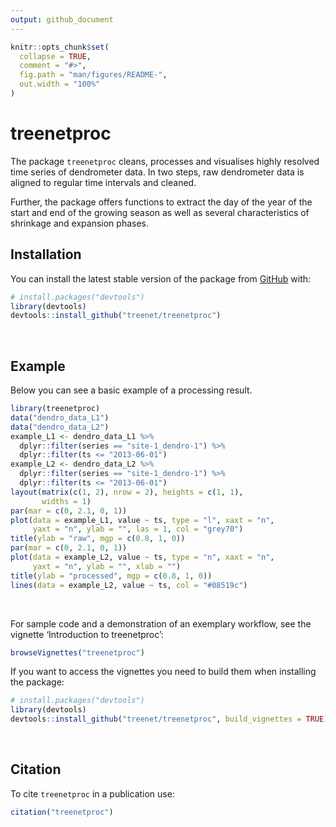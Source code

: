 ```yaml
---
output: github_document
---
```


<!-- README.md is generated from README.Rmd. Please edit that file -->

```r
knitr::opts_chunk$set(
  collapse = TRUE,
  comment = "#>",
  fig.path = "man/figures/README-",
  out.width = "100%"
)
```
# treenetproc

<!-- badges: start -->
<!-- badges: end -->

The package `treenetproc` cleans, processes and visualises highly resolved time
series of dendrometer data. In two steps, raw dendrometer data is aligned to
regular time intervals and cleaned.

Further, the package offers functions to extract the day of the year of the 
start and end of the growing season as well as several characteristics of
shrinkage and expansion phases.

## Installation

You can install the latest stable version of the package from 
[GitHub](https://github.com/) with:

``` r
# install.packages("devtools")
library(devtools)
devtools::install_github("treenet/treenetproc")
```
<br>


## Example

Below you can see a basic example of a processing result. 

```r
library(treenetproc)
data("dendro_data_L1")
data("dendro_data_L2")
example_L1 <- dendro_data_L1 %>% 
  dplyr::filter(series == "site-1_dendro-1") %>% 
  dplyr::filter(ts <= "2013-06-01")
example_L2 <- dendro_data_L2 %>% 
  dplyr::filter(series == "site-1_dendro-1") %>% 
  dplyr::filter(ts <= "2013-06-01")
layout(matrix(c(1, 2), nrow = 2), heights = c(1, 1),
       widths = 1)
par(mar = c(0, 2.1, 0, 1))
plot(data = example_L1, value ~ ts, type = "l", xaxt = "n", 
     yaxt = "n", ylab = "", las = 1, col = "grey70")
title(ylab = "raw", mgp = c(0.8, 1, 0))
par(mar = c(0, 2.1, 0, 1))
plot(data = example_L2, value ~ ts, type = "n", xaxt = "n", 
     yaxt = "n", ylab = "", xlab = "")
title(ylab = "processed", mgp = c(0.8, 1, 0))
lines(data = example_L2, value ~ ts, col = "#08519c")
```
<br>

For sample code and a demonstration of an exemplary workflow, see the vignette
'Introduction to treenetproc':

```r
browseVignettes("treenetproc")
```
If you want to access the vignettes you need to build them when installing
the package:

``` r
# install.packages("devtools")
library(devtools)
devtools::install_github("treenet/treenetproc", build_vignettes = TRUE)
```
<br>


## Citation
To cite `treenetproc` in a publication use:

```r
citation("treenetproc")
```

